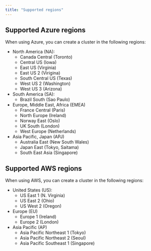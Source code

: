 ```yaml
---
title: "Supported regions"
---
```


## Supported Azure regions

When using Azure, you can create a cluster in the following regions:

- North America (NA):
  - Canada Central (Toronto)
  - Central US (Iowa)
  - East US (Virginia)
  - East US 2 (Virigina)
  - South Central US (Texas)
  - West US 2 (Washington)
  - West US 3 (Arizona)
- South America (SA):
  - Brazil South (Sao Paulo)
- Europe, Middle East, Africa (EMEA)
  - France Central (Paris)
  - North Europe (Ireland)
  - Norway East (Oslo)
  - UK South (London)
  - West Europe (Netherlands)
- Asia Pacific, Japan (APJ)
  - Australia East (New South Wales)
  - Japan East (Tokyo, Saitama)
  - South East Asia (Singapore)

## Supported AWS regions

When using AWS, you can create a cluster in the following regions:

- United States (US):
  - US East 1 (N. Virginia)
  - US East 2 (Ohio)
  - US West 2 (Oregon)
- Europe (EU)
  - Europe 1 (Ireland)
  - Europe 2 (London)
- Asia Pacific (AP)
  - Asia Pacific Northeast 1 (Tokyo)
  - Asia Pacific Northeast 2 (Seoul)
  - Asia Pacific Southeast 1 (Singapore)
